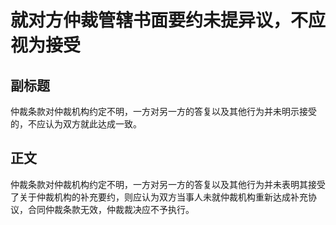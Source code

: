 # 就对方仲裁管辖书面要约未提异议，不应视为接受
## 副标题
仲裁条款对仲裁机构约定不明，一方对另一方的答复以及其他行为并未明示接受的，不应认为双方就此达成一致。
## 正文
仲裁条款对仲裁机构约定不明，一方对另一方的答复以及其他行为并未表明其接受了关于仲裁机构的补充要约，则应认为双方当事人未就仲裁机构重新达成补充协议，合同仲裁条款无效，仲裁裁决应不予执行。
